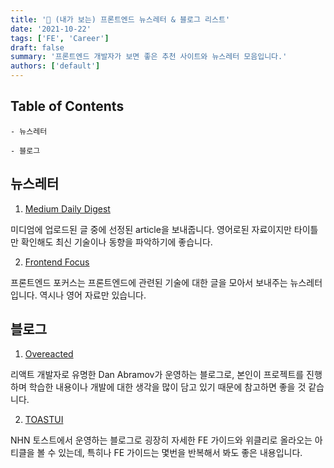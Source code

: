```yaml
---
title: '📝 (내가 보는) 프론트엔드 뉴스레터 & 블로그 리스트'
date: '2021-10-22'
tags: ['FE', 'Career']
draft: false
summary: '프론트엔드 개발자가 보면 좋은 추천 사이트와 뉴스레터 모음입니다.'
authors: ['default']
---
```


## Table of Contents

```
- 뉴스레터

- 블로그
```

## 뉴스레터

1. [Medium Daily Digest](https://medium.com/)

미디엄에 업로드된 글 중에 선정된 article을 보내줍니다. 영어로된 자료이지만 타이틀만 확인해도 최신 기술이나 동향을 파악하기에 좋습니다.

2. [Frontend Focus](https://frontendfoc.us/)

프론트엔드 포커스는 프론트엔드에 관련된 기술에 대한 글을 모아서 보내주는 뉴스레터입니다. 역시나 영어 자료만 있습니다.

## 블로그

1. [Overeacted](https://overreacted.io/)

리액트 개발자로 유명한 Dan Abramov가 운영하는 블로그로, 본인이 프로젝트를 진행하며 학습한 내용이나 개발에 대한 생각을 많이 담고 있기 때문에 참고하면 좋을 것 같습니다.

2. [TOASTUI](https://ui.toast.com/fe-guide/ko)

NHN 토스트에서 운영하는 블로그로 굉장히 자세한 FE 가이드와 위클리로 올라오는 아티클을 볼 수 있는데, 특히나 FE 가이드는 몇번을 반복해서 봐도 좋은 내용입니다.
